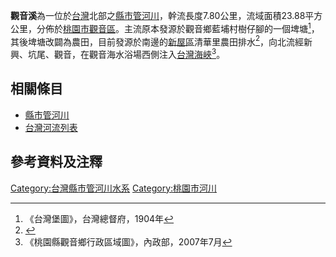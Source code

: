 {{Infobox River
  | river_name      = 觀音溪
  | other_name      = 
  | image_name      = 白沙岬燈塔附近觀音溪.jpg
  | image_size      = 
  | caption         = 位在[[白沙岬燈塔|白沙岬燈塔]]附近的觀音溪。
  | origin          = 新屋區清華里
  | mouth           = 觀音海水浴場西側
  | progression     = [[台灣海峽|台灣海峽]]
  | basin_countries = 
  | location        = [[桃園市|桃園市]][[觀音區|觀音區]]
  | length          = {{convert|7.80|km|mi|0}}
  | elevation       = 
  | mouth_elevation = 
  | discharge       = 
  | watershed       = {{convert|23.88|km2|sqmi|0}}
}}
'''觀音溪'''為一位於[[台灣|台灣]]北部之[[縣市管河川|縣市管河川]]，幹流長度7.80公里，流域面積23.88平方公里，分佈於[[桃園市|桃園市]][[觀音區|觀音區]]。主流原本發源於觀音鄉藍埔村樹仔腳的一個埤塘<ref>《台灣堡圖》，台灣總督府，1904年</ref>，其後埤塘改闢為農田，目前發源於南邊的[[新屋區|新屋區]]清華里農田排水<ref>{{Cite web |url=http://www.tycg.gov.tw/site/index.aspx?site_id=017&site_content_sn=1388 |title=《水利防洪 > 河川科 > 河川管理及維護 > 縣管河川 > 觀音溪》，桃園縣政府縣民資源主題館網站 |access-date=2011-09-27 |archive-date=2011-09-14 |archive-url=https://web.archive.org/web/20110914164159/http://www.tycg.gov.tw/site/index.aspx?site_id=017 |dead-url=no }}</ref>，向北流經新興、坑尾、觀音，在觀音海水浴場西側注入[[台灣海峽|台灣海峽]]<ref>《桃園縣觀音鄉行政區域圖》，內政部，2007年7月</ref>。

==相關條目==
*[[縣市管河川|縣市管河川]]
*[[台灣河流列表|台灣河流列表]]

==參考資料及注釋==
<div class="references-small">
<references />
</div>

{{台灣河流}}
[[Category:台灣縣市管河川水系|Category:台灣縣市管河川水系]]
[[Category:桃園市河川|Category:桃園市河川]]